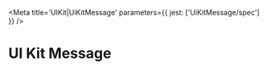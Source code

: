 

<Meta title='UIKit|UiKitMessage' parameters={{ jest: ['UiKitMessage/spec'] }} />

# UI Kit Message

<Preview>
  <Story name='Section + image'>
    <UiKitMessage blocks={[{
			"type": "section",
			"text": {
				"type": "mrkdwn",
				"text": "Section + Image"
			},
			"accessory": {
				"type": "image",
				"imageUrl": "https://raw.githubusercontent.com/RocketChat/Rocket.Chat.Artwork/master/Logos/icon-circle-256.png",
				"altText": "plants"
			}
		}]
  }/>
  </Story>
</Preview>


<Preview>
  <Story name='Section + button'>
    <UiKitMessage blocks={[{
			"type": "section",
			"text": {
				"type": "mrkdwn",
				"text": "Section + button"
			},
			"accessory": {
				"type": "button",
				"text": {
          "type": "mrkdwn",
          "text": "button"
        },
			}
		}]
  }/>
  </Story>
</Preview>

<Preview>
  <Story name='Section + Select'>
    <UiKitMessage blocks={[{
			"type": "section",
			"text": {
				"type": "mrkdwn",
				"text": "Section + select"
			},
			"accessory": {
				"type": "static_select",
        "options": [
          {
            value: 1,
            "text": {
              "type": "mrkdwn",
              "text": "button"
            }
        },{
            value: 2,
            "text": {
              "type": "mrkdwn",
              "text": "second button"
            }
        }],
			}
		}]
  }/>
  </Story>
</Preview>

<Preview>
  <Story name='Section + Multi Select'>
    <UiKitMessage blocks={[{
			"type": "section",
			"text": {
				"type": "mrkdwn",
				"text": "Section + select"
			},
			"accessory": {
				"type": "multi_static_select",
        "options": [{
            "text": {
            "type": "mrkdwn",
            "text": "button"
          },
          value: 1
        },{
            "text": {
            "type": "mrkdwn",
            "text": "opt 1"
          },
          value: 2
        },{
            "text": {
            "type": "mrkdwn",
            "text": "opt 2"
          },
          value: 3
        },{
            "text": {
            "type": "mrkdwn",
            "text": "opt 3"
          },
          value: 4
        }],
			}
		}]
  }/>
  </Story>
</Preview>

<Preview>
  <Story name='Image'>
    <UiKitMessage blocks={[{
			"type": "image",
			"title": {
				"type": "plain_text",
				"text": "Example Image",
				"emoji": true
			},
			"imageUrl": "https://raw.githubusercontent.com/RocketChat/Rocket.Chat.Artwork/master/Logos/icon-circle-256.png",
			"altText": "Example Image"
		}]
  }/>
  </Story>
</Preview>

<Preview>
  <Story name='Context'>
    <UiKitMessage blocks={[{
			"type": "context",
			"elements": [{
			"type": "image",
			"title": {
				"type": "plain_text",
				"text": "Example Image",
				"emoji": true
			},
			"imageUrl": "https://raw.githubusercontent.com/RocketChat/Rocket.Chat.Artwork/master/Logos/icon-circle-256.png",
			"altText": "Example Image"
		},
				{
					"type": "mrkdwn",
					"text": "context"
				}
			]
		},]
  }/>
  </Story>
</Preview>

<Preview>
  <Story name='Action - Buttons'>
    <UiKitMessage blocks={[{
			"type": "actions",
			"elements": [
				{
					"type": "button",
					"text": {
						"type": "plain_text",
						"emoji": true,
						"text": "Approve"
					},
					"style": "primary",
					"value": "click_me_123"
				},
				{
					"type": "button",
					"text": {
						"type": "plain_text",
						"emoji": true,
						"text": "Deny"
					},
					"style": "danger",
					"value": "click_me_123"
				}
			]
		}]}/>
  </Story>
</Preview>


<Preview>
  <Story name='Fields'>
    <UiKitMessage blocks={[
		{
			"type": "section",
			"fields": [
				{
					"type": "plain_text",
					"text": "*this is plain_text text*",
					"emoji": true
				},
				{
					"type": "plain_text",
					"text": "*this is plain_text text*",
					"emoji": true
				},
				{
					"type": "plain_text",
					"text": "*this is plain_text text*",
					"emoji": true
				},
				{
					"type": "plain_text",
					"text": "*this is plain_text text*",
					"emoji": true
				},
				{
					"type": "plain_text",
					"text": "*this is plain_text text*",
					"emoji": true
				}
			]
		}
	]}/>
  </Story>
</Preview>


<Preview>
  <Story name='Action - Select'>
    <UiKitMessage blocks={[{
			"type": "actions",
			"elements": [
				{
					"type": "conversations_select",
					"placeholder": {
						"type": "plain_text",
						"text": "Select a conversation",
						"emoji": true
					}
				},
				{
					"type": "channels_select",
					"placeholder": {
						"type": "plain_text",
						"text": "Select a channel",
						"emoji": true
					}
				},
				{
					"type": "users_select",
					"placeholder": {
						"type": "plain_text",
						"text": "Select a user",
						"emoji": true
					}
				},
				{
					"type": "static_select",
					"placeholder": {
						"type": "plain_text",
						"text": "Select an item",
						"emoji": true
					},
					"options": [
						{
							"text": {
								"type": "plain_text",
								"text": "Excellent item 1",
								"emoji": true
							},
							"value": "value-0"
						},
						{
							"text": {
								"type": "plain_text",
								"text": "Fantastic item 2",
								"emoji": true
							},
							"value": "value-1"
						},
						{
							"text": {
								"type": "plain_text",
								"text": "Nifty item 3",
								"emoji": true
							},
							"value": "value-2"
						},
						{
							"text": {
								"type": "plain_text",
								"text": "Pretty good item 4",
								"emoji": true
							},
							"value": "value-3"
						}
					]
				}
			]
		}]}/>
  </Story>
</Preview>

<Props of={UiKitMessage}/>
